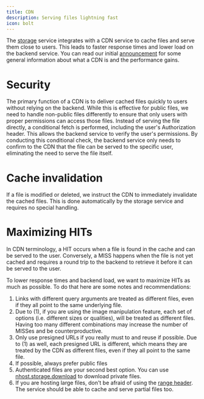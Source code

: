 ```yaml
---
title: CDN
description: Serving files lightning fast
icon: bolt
---
```


The [storage](/products/storage/overview) service integrates with a CDN service to cache files and serve them close to users. This leads to faster response times and lower load on the backend service. You can read our initial [announcement](https://nhost.io/blog/launching-nhost-cdn-nhost-storage-is-now-blazing-fast) for some general information about what a CDN is and the performance gains.

# Security

The primary function of a CDN is to deliver cached files quickly to users without relying on the backend. While this is effective for public files, we need to handle non-public files differently to ensure that only users with proper permissions can access those files. Instead of serving the file directly, a conditional fetch is performed, including the user's Authorization header. This allows the backend service to verify the user's permissions. By conducting this conditional check, the backend service only needs to confirm to the CDN that the file can be served to the specific user, eliminating the need to serve the file itself.

# Cache invalidation

If a file is modified or deleted, we instruct the CDN to immediately invalidate the cached files. This is done automatically by the storage service and requires no special handling.

# Maximizing HITs

In CDN terminology, a HIT occurs when a file is found in the cache and can be served to the user. Conversely, a MISS happens when the file is not yet cached and requires a round trip to the backend to retrieve it before it can be served to the user.

To lower response times and backend load, we want to maximize HITs as much as possible. To do that here are some notes and recommendations:

1. Links with different query arguments are treated as different files, even if they all point to the same underlying file.
2. Due to (1), if you are using the image manipulation feature, each set of options (i.e. different sizes or qualities), will be treated as different files. Having too many different combinations may increase the number of MISSes and be counterproductive.
3. Only use presigned URLs if you really must to and reuse if possible. Due to (1) as well, each presigned URL is different, which means they are treated by the CDN as different files, even if they all point to the same file.
4. If possible, always prefer public files
5. Authenticated files are your second best option. You can use [nhost.storage.download](/reference/javascript/storage/download) to download private files.
6. If you are hosting large files, don't be afraid of using the [range header](https://developer.mozilla.org/en-US/docs/Web/HTTP/Headers/Range). The service should be able to cache and serve partial files too.
